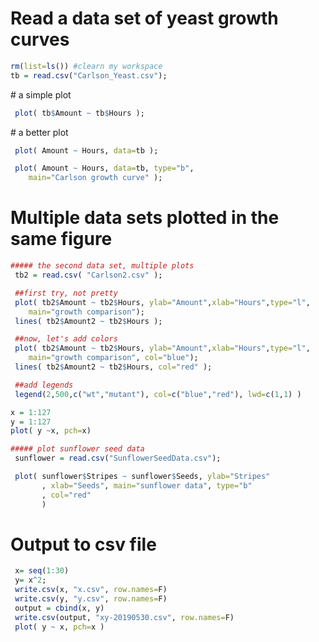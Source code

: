 
# Read a data set of yeast growth curves

```r
rm(list=ls()) #clearn my workspace
tb = read.csv("Carlson_Yeast.csv");
```

 # a simple plot
```r
 plot( tb$Amount ~ tb$Hours );
```

 # a better plot

```r
 plot( Amount ~ Hours, data=tb );
```

```r
 plot( Amount ~ Hours, data=tb, type="b",
    main="Carlson growth curve" );
```

# Multiple data sets plotted in the same figure 

```r
##### the second data set, multiple plots
 tb2 = read.csv( "Carlson2.csv" );

 ##first try, not pretty
 plot( tb2$Amount ~ tb2$Hours, ylab="Amount",xlab="Hours",type="l", 
    main="growth comparison");
 lines( tb2$Amount2 ~ tb2$Hours );

```

```r
 ##now, let's add colors
 plot( tb2$Amount ~ tb2$Hours, ylab="Amount",xlab="Hours",type="l", 
    main="growth comparison", col="blue");
 lines( tb2$Amount2 ~ tb2$Hours, col="red" );

 ##add legends
 legend(2,500,c("wt","mutant"), col=c("blue","red"), lwd=c(1,1) )
```

```r
x = 1:127
y = 1:127
plot( y ~x, pch=x)
```

```r
##### plot sunflower seed data
 sunflower = read.csv("SunflowerSeedData.csv");

 plot( sunflower$Stripes ~ sunflower$Seeds, ylab="Stripes"
       , xlab="Seeds", main="sunflower data", type="b"
       , col="red"
       )
```

# Output to csv file 

```r

 x= seq(1:30)
 y= x^2;
 write.csv(x, "x.csv", row.names=F)
 write.csv(y, "y.csv", row.names=F)
 output = cbind(x, y)
 write.csv(output, "xy-20190530.csv", row.names=F)
 plot( y ~ x, pch=x )
 
 
```

